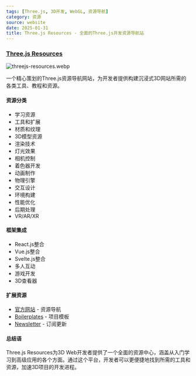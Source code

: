 ```yaml
---
tags: [Three.js, 3D开发, WebGL, 资源导航]
category: 资源
source: website
date: 2025-01-31
title: Three.js Resources - 全面的Three.js开发资源导航站
---
```


### [Three.js Resources](https://threejsresources.com/)

![threejs-resources.webp](https://img.mengpeng.tech/i/2025/02/07/67a5e2101e6b8.webp)

一个精心策划的Three.js资源导航网站，为开发者提供构建沉浸式3D网站所需的各类工具、教程和资源。

#### 资源分类

- 学习资源
- 工具和扩展
- 材质和纹理
- 3D模型资源
- 渲染技术
- 灯光效果
- 相机控制
- 着色器开发
- 动画制作
- 物理引擎
- 交互设计
- 环境构建
- 性能优化
- 后期处理
- VR/AR/XR

#### 框架集成

- React.js整合
- Vue.js整合
- Svelte.js整合
- 多人互动
- 游戏开发
- 3D查看器

#### 扩展资源

- [官方网站](https://threejsresources.com/) - 资源导航
- [Boilerplates](https://threejsresources.com/boilerplates) - 项目模板
- [Newsletter](https://threejsresources.com/#newsletter) - 订阅更新

#### 总结语

Three.js Resources为3D Web开发者提供了一个全面的资源中心，涵盖从入门学习到高级应用的各个方面。通过这个平台，开发者可以更便捷地找到所需的工具和资源，加速3D项目的开发进程。 
